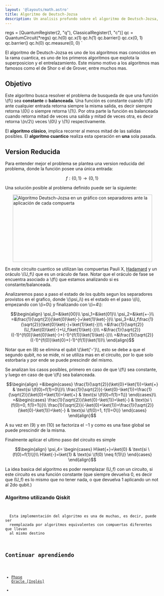 ```yaml
---
layout: '@layouts/math.astro'
title: Algoritmo de Deutsch-Jozsa
description: Un analisis profundo sobre el algoritmo de Deutsch-Jozsa, sus componentes y sus implicaciones en la computación cuantica.
---
```



regs = [QuantumRegister(2, "q"), ClassicalRegister(1, "c")]
qc = QuantumCircuit(*regs)
qc.h(0)
qc.x(1)
qc.h(1)
qc.barrier()
qc.cx(0, 1)
qc.barrier()
qc.h(0)
qc.measure(0, 0)
`

El algoritmo de Deutsch-Jozsa es uno de los algoritmos mas conocidos en la rama cuantica, es uno de los primeros algoritmos que explota la superposicion y el entrelazamiento. Este mismo motivo a los algoritmos mas famosos como el de Shor o el de Grover, entre muchos mas.

## Objetivo

Este algoritmo busca resolver el problema de busqueda de que una función \\(f\\) sea
**constante** o **balanceada**. Una función es constante cuando \\(f\\) ante cualquier
entrada retorna siempre la misma salida, es decir siempre retorna \\(0\\) o siempre retorna \\(1\\).
Por otra parte la función es balanceada cuando retorna mitad de veces una salida y mitad de veces otra, es decir retorna \\(n/2\\) veces \\(0\\) y \\(1\\) respectivamente.

El **algoritmo clásico**, implica recorrer al menos mitad de las salidas posibles. El **algoritmo cuantico** realiza esta operación en **una** sola pasada.

## Version Reducida

Para entender mejor el problema se plantea una version reducida del problema, donde la función posee una única entrada:


```math
f: \{0,1\} \rightarrow \{0,1\}
```

Una solución posible al problema definido puede ser la siguiente:

<div style='display:flex; justify-content:center'>
  <Image
    src='/deutsch-jozsa-simple.png'
    alt='Algoritmo Deutsch-Jozsa en un gráfico con separadores ante la aplicación de cada compuerta'
    width='455'
    height='220'
  />
</div>

En este circuito cuantico se utilizan las compuertas Pauli X, [Hadamard](/gates/hadamard) y un oráculo \\(U_f\\) que es un oráculo de fase. Notar que el oráculo de fase se encuentra asociado a \\(f\\) que estamos analizando si es constante/balanceada.

Analizaremos paso a paso el estado de los qubits segun los separadores provistos en el grafico, donde \\(\psi_i\\) es el estado en el paso \\(i\\), empezando con \\(i=0\\) y finalizando con \\(i=4\\):

```math
\begin{align}
\psi_0=&\ket{00}\\
\psi_1=&\ket{01}\\
\psi_2=&\ket{+-}\\
=&\frac{1}{\sqrt{2}}(\ket{0}\ket{-}+\ket{1}\ket{-})\\
\psi_3=&U_f\frac{1}{\sqrt{2}}(\ket{0}\ket{-}+\ket{1}\ket{-})\\
=&\frac{1}{\sqrt{2}}(U_f\ket{0}\ket{-}+U_f\ket{1}\ket{-})\\
=&\frac{1}{\sqrt{2}}((-1)^{f(0)}\ket{0}\ket{-}+(-1)^{f(1)}\ket{1}\ket{-})\\
=&\frac{1}{\sqrt{2}}((-1)^{f(0)}\ket{0}+(-1)^{f(1)}\ket{1})\\
\end{align}
```

Notar que en $(8)$ se elimina el qubit \\(\ket{'-'}\\), esto se debe a que el segundo qubit, no se mide, ni se utiliza mas en el circuito, por lo que solo estorbaria y por ende se puede prescindir del mismo.

Se analizan los casos posibles, primero en caso de que \\(f\\) sea constante, y luego en caso de que \\(f\\) sea balanceada.


```math
\begin{align}
=&\begin{cases}
\frac{1}{\sqrt{2}}(\ket{0}+\ket{1})=\ket{+} & \text{si \(f(0)=f(1)=0\)}\\
\frac{1}{\sqrt{2}}(-\ket{0}-\ket{1})=\frac{1}{\sqrt{2}}(\ket{0}+\ket{1})=\ket{+} & \text{si \(f(0)=f(1)=1\)}
\end{cases}\\
=&\begin{cases}
\frac{1}{\sqrt{2}}(\ket{0}-\ket{1})=\ket{-} & \text{si \(f(0)=0, f(1)=1\)}\\
\frac{1}{\sqrt{2}}(-\ket{0}+\ket{1})=\frac{1}{\sqrt{2}}(\ket{0}-\ket{1})=\ket{-} & \text{si \(f(0)=1, f(1)=0\)}
\end{cases}
\end{align}
```

A su vez en $(9)$ y en $(10)$ se factoriza el $-1$ y como es una fase global se puede prescindir de la misma.

Finalmente aplicar el ultimo paso del circuito es simple
```math
\begin{align}
\psi_4=
\begin{cases}
H\ket{+}=\ket{0} & \text{si \(f(0)=f(1)\)}\\
H\ket{-}=\ket{1} & \text{si \(f(0) \neq f(1)\)}
\end{cases}
\end{align}
```

La idea basica del algoritmo es poder reemplazar \(U_f\) con un circuito, si este circuito es una función constante (que siempre devuelva 0, es decir que \(U_f\) es lo mismo que no tener nada, o que devuelva 1 aplicando un not al 2do qubit.)

<QuantumCircuit src={deutsch_cx_url} />

### Algoritmo utilizando Qiskit

<Code
  code={deutsch_cx_qiskit}
  lang='py'
  title='Qiskit | Deutsch con Oraculo CNOT'
/>

<Aside>
  Esta implementación del algoritmo es una de muchas, es decir, puede ser
  reemplazada por algoritmos equivalentes con compuertas diferentes que llevan
  al mismo destino
</Aside>

## Continuar aprendiendo

- <a href='https://www.youtube.com/watch?v=eE7eumEZOSE' target='_blank'>Phase Oracle [Inglés]</a>
- <a href='' target='_blank'></a>
